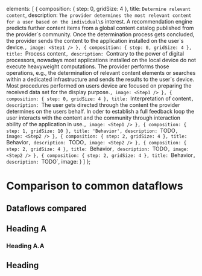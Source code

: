 

  elements: [
    {
      composition: {
        step: 0,
        gridSize: 4
      },
      title: `Determine relevant content`,
      description: `The provider determines the most relevant content for a user based on the individual\`s interest. A
recommendation engine predicts further content items from a global content catalog published from
the provider\`s community. Once the determination process gets concluded, the provider sends the
content to the application installed on the user\`s device.`,
      image: <Step1 />
    },
    {
      composition: {
        step: 0,
        gridSize: 4
      },
      title: `Process content`,
      description: `Contrary to the power of digital processors, nowadays most applications installed on the local
device do not execute heavyweight computations. The provider performs those operations, e.g., the
determination of relevant content elements or searches within a dedicated infrastructure and sends
the results to the user\`s device. Most procedures performed on users device are focused on preparing
the received data set for the display purpose.`,
      image: <Step1 />
    },
    {
      composition: {
        step: 0,
        gridSize: 4
      },
      title: `Interpretation of content`,
      description: `The user gets directed through the content the provider determines on the users behalf. In oder to
establish a full feedback loop the user interacts with the content and the community through
interaction ability of the application in use.`,
      image: <Step1 />
    },
    {
      composition: {
        step: 1,
        gridSize: 10
      },
      title: 'Behavior',
      description: `TODO`,
      image: <Step2 />
    },
    {
      composition: {
        step: 2,
        gridSize: 4
      },
      title: `Behavior`,
      description: `TODO`,
      image: <Step2 />
    },
    {
      composition: {
        step: 2,
        gridSize: 4
      },
      title: `Behavior`,
      description: `TODO`,
      image: <Step2 />
    },
    {
      composition: {
        step: 2,
        gridSize: 4
      },
      title: `Behavior`,
      description: `TODO`,
      image: <Step2 />
    }
  ]
};

# Comparison to common dataflows

## Dataflows compared

<Comparison content={content} />

## Heading A

### Heading A.A

## Heading
